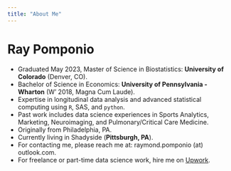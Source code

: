 ```yaml
---
title: "About Me"
---
```


# Ray Pomponio

* Graduated May 2023, Master of Science in Biostatistics: **University of Colorado** (Denver, CO).
* Bachelor of Science in Economics: **University of Pennsylvania - Wharton** (W' 2018, Magna Cum Laude).
* Expertise in longitudinal data analysis and advanced statistical computing using `R`, SAS, and `python`.
* Past work includes data science experiences in Sports Analytics, Marketing, Neuroimaging, and Pulmonary/Critical Care Medicine.
* Originally from Philadelphia, PA.
* Currently living in Shadyside (**Pittsburgh, PA**).
* For contacting me, please reach me at: raymond.pomponio (at) outlook.com.
* For freelance or part-time data science work, hire me on [Upwork](https://www.upwork.com/freelancers/~01bb85ee6f09078536).


